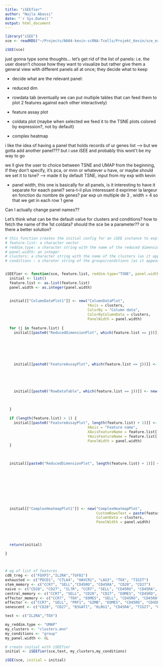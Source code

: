 ```yaml
---
title: "iSEEfier"
author: "Najla Abassi"
date: "`r Sys.Date()`"
output: html_document
---
```


```r
library("iSEE")
sce <- readRDS("~/Projects/NA04-kevin-scRNA-Tcells/Projekt_Kevin/sce_ex_fb.RDS")

iSEE(sce)
```


just gonna type some thoughts...
let's get rid of the list of panels: i.e. the user doesn't choose how they want to visualize but rather give them a general view with different panels all at once; they decide what to keep

- decide what are the relevant panel:

+ reduced dim
+ rowdata tab (eventually we can put multiple tables that can feed them to plot 2 features against each other interactively)
+ feature assay plot
+ coldata plot (maybe when selected we feed it to the TSNE plots colored by expression?, not by default)
+ complex heatmap

i like the idea of having a panel that holds records of ur genes list --> but we gotta add another panel??? but i use iSEE and probably this wont't be my way to go

we ll give the user to choice between TSNE and UMAP from the beginning, if they don't specify, it's pca, or mnn or whatever u have, or maybe should we set it to tsne? --> made it by default TSNE, input from my exp with kevin

+ panel width, this one is basically for all panels, is it interesting to have it separate for eaach panel? sera-t-il plus interessant d exprimer la largeur en fonction du nombre de genes? par exp un multiple de 3 , width = 4 so that we get in each row 1 gene


Can I actually change panel names?? 


Let's think what can be the default value for clusters and conditions? how to fetch the name of the 1st coldata? should the sce be a parameter?? or is there a better solution?


```r
# this function creates the initial config for an iSEE instance to explore your marker gene list
# feature.list: a character vector
# reddim.type: a character string with the name of the reduced dimension: PCA,MNN,TSNE,UMAP..
# panel.width: an integer
# clusters: a character string with the name of the clusters (as it appears in the colData)
# conditions : a charater string of the groups/conditions (as it appears in the colData)


iSEEfier <- function(sce, feature.list, reddim.type="TSNE", panel.width=4L, clusters = colnames(colData(sce))[1], conditions = colnames(colData(sce))[1]) {
  initial <- list()
  feature.list <- as.list(feature.list)
  panel.width <- as.integer(panel.width)
  
  
  initial[["ColumnDataPlot1"]] <- new("ColumnDataPlot",
                                      YAxis = clusters,
                                      ColorBy = "Column data",
                                      ColorByColumnData = clusters,
                                      PanelWidth = panel.width)
  
  for (j in feature.list) {
    initial[[paste0("ReducedDimensionPlot", which(feature.list == j))]] <- new("ReducedDimensionPlot",
                                                                               Type = reddim.type,
                                                                               ColorBy = "Feature name",
                                                                               ColorByFeatureName = j,
                                                                               ColumnSelectionSource = "ColumnDataPlot1",
                                                                               PanelWidth = panel.width)
    
    initial[[paste0("FeatureAssayPlot", which(feature.list == j))]] <- new("FeatureAssayPlot",
                                                                           XAxis = "Column data",
                                                                           XAxisColumnData = clusters,
                                                                           YAxisFeatureName = j,
                                                                           PanelWidth = panel.width)
    
    initial[[paste0("RowDataTable", which(feature.list == j))]] <- new("RowDataTable",
                                                                        Selected = j,
                                                                        Search = j,
                                                                        PanelWidth = panel.width)
  }
  
  if (length(feature.list) > 1) {
    initial[[paste0("FeatureAssayPlot", length(feature.list) + 1)]] <- new("FeatureAssayPlot", 
                                      XAxis = "Feature name", 
                                      XAxisFeatureName = feature.list[[1]],
                                      YAxisFeatureName = feature.list[[2]],
                                      PanelWidth = panel.width)
  }
  
  
  
  initial[[paste0("ReducedDimensionPlot", length(feature.list) + 1)]] <- new("ReducedDimensionPlot",
                                                                             Type = reddim.type,
                                                                             ColorByColumnData = clusters,
                                                                            ColorBy = "Column data",
                                                                               ColumnSelectionSource = paste0("FeatureAssayPlot", length(feature.list) + 1),
                                                                            FacetColumnBy = "Column data",
                                                                            FacetColumnByColData = conditions,
                                                                               PanelWidth = panel.width)
  
  
  initial[["ComplexHeatmapPlot1"]] <- new("ComplexHeatmapPlot",
                                          CustomRowsText = paste(feature.list, collapse = "\n"),
                                          ColumnData = clusters,
                                          PanelWidth = panel.width)
  
  
  
  
  return(initial)
  
}



# eg of list of features
cd8_treg <- c("FOXP3","IL2RA","TGFB1") 
exhausted <- c("PDCD1", "CTLA4", "HAVCR2", "LAG3", "TOX", "TIGIT")
stem_memory <- c("CCR7", "SELL","CD45RO", "CD45RA", "CD28", "CD27")
naive <- c("CD28", "CD27", "IL7R", "CCR7", "SELL", "CD45RO", "CD45RA", "PRF1", "GZMB") 
central_memory <- c("CCR7", "SELL", "CD28", "CD27", "EOMES", "CD45RO", "CD45RA")
effector_memory <- c("CCR7", "TOX", "EOMES", "SELL", "CD45RO", "CD45RA")
effector <- c("CCR7", "SELL", "PRF1", "GZMB", "EOMES", "CD45RO", "CD45RA")
senescent <- c("CD28", "CD27", "B3GAT1", "KLRG1", "CD45RA", "TIGIT", "GZMB")

test <- c("IL2RA","TOX") 

my_reddim.type <- "UMAP"
my_clusters <- "clusters.mnn"
my_conditions <- "group"
my_panel.width <- 6L

# create initial with iSEEfier
initial <- iSEEfier(sce,test, my_clusters,my_conditions)

iSEE(sce, initial = initial)

```



```r

```



